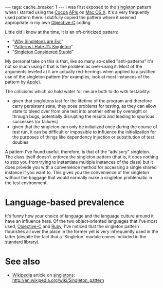 ---
tags:
cache_breaker: 1
---
I was first exposed to the [[singleton]] pattern when I started using the [[Cocoa]] [[APIs]] on [[Mac OS X]]. It's a very frequently used pattern there. I dutifully copied the pattern where it seemed appropriate in my own [[Objective-C]] coding.

Little did I know at the time, it is an oft-criticized pattern:

* "[http://blogs.msdn.com/b/scottdensmore/archive/2004/05/25/140827.aspx Why Singletons are Evil]"
* "[http://tech.puredanger.com/2007/07/03/pattern-hate-singleton/ Patterns I Hate #1: Singleton]"
* "[http://sites.google.com/site/steveyegge2/singleton-considered-stupid Singleton Considered Stupid]"

My personal take on this is that, like so many so-called "anti-patterns" it's not so much using it that is the problem as over-using it. Most of the arguments leveled at it are actually red-herrings when applied to a justified use of the singleton pattern (for examples, look at most instances of the pattern by [[Apple]]).

The criticisms which ''do'' hold water for me are both to do with testability:

* given that singletons last for the lifetime of the program and therefore carry persistent state, they pose problems for testing, as they can allow state to bleed over from one test into another either by oversight or through bugs, potentially disrupting the results and leading to spurious successes (or failures)
* given that the singleton can only be initialized once during the course of test run, it can be difficult or impossible to influence the initialization for the purposes of things like dependency injection or substitution of test doubles

A pattern I've found useful, therefore, is that of the "advisory" singleton. The class itself doesn't ''enforce'' the singleton pattern (that is, it does nothing to stop you from trying to instantiate multiple instances of the class) but it does provide you with a convenience method for accessing a single shared instance if you want to. This gives you the convenience of the singleton without the baggage that would normally make a singleton problematic in the test environment.

= Language-based prevalence =

It's funny how your choice of language and the language culture around it have an influence here. Of the two object-oriented languages that I've most used, [[Objective-C]] and [[Ruby]], I've noticed that the singleton pattern flourishes all over the place in the former yet is very infrequently used in the latter (despite the fact that a `Singleton` module comes included in the standard library).

= See also =

* [[Wikipedia]] article on [[singletons]]: http://en.wikipedia.org/wiki/Singleton_pattern
